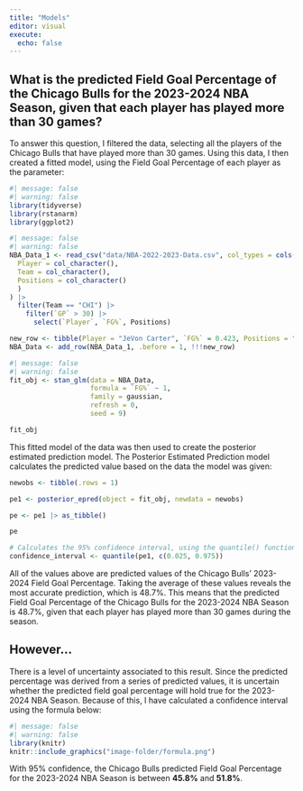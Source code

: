 ```yaml
---
title: "Models"
editor: visual
execute: 
  echo: false
---
```


## What is the predicted Field Goal Percentage of the Chicago Bulls for the 2023-2024 NBA Season, given that each player has played more than 30 games?

To answer this question, I filtered the data, selecting all the players of the Chicago Bulls that have played more than 30 games. Using this data, I then created a fitted model, using the Field Goal Percentage of each player as the parameter:

```r
#| message: false
#| warning: false
library(tidyverse)
library(rstanarm)
library(ggplot2)
```

```r
#| message: false
#| warning: false
NBA_Data_1 <- read_csv("data/NBA-2022-2023-Data.csv", col_types = cols(
  Player = col_character(),
  Team = col_character(),
  Positions = col_character()
  )
) |> 
  filter(Team == "CHI") |>
    filter(`GP` > 30) |>
      select(`Player`, `FG%`, Positions)

new_row <- tibble(Player = "JeVon Carter", `FG%` = 0.423, Positions = "PG,SG")
NBA_Data <- add_row(NBA_Data_1, .before = 1, !!!new_row)
```

```r
#| message: false
#| warning: false
fit_obj <- stan_glm(data = NBA_Data, 
                    formula = `FG%` ~ 1, 
                    family = gaussian, 
                    refresh = 0,
                    seed = 9)

fit_obj
```

This fitted model of the data was then used to create the posterior estimated prediction model. The Posterior Estimated Prediction model calculates the predicted value based on the data the model was given:

```r

newobs <- tibble(.rows = 1)

pe1 <- posterior_epred(object = fit_obj, newdata = newobs)

pe <- pe1 |> as_tibble()

pe

```

```r
# Calculates the 95% confidence interval, using the quantile() function
confidence_interval <- quantile(pe1, c(0.025, 0.975))
```

All of the values above are predicted values of the Chicago Bulls' 2023-2024 Field Goal Percentage. Taking the average of these values reveals the most accurate prediction, which is 48.7%. This means that the predicted Field Goal Percentage of the Chicago Bulls for the 2023-2024 NBA Season is 48.7%, given that each player has played more than 30 games during the season.

## However...

There is a level of uncertainty associated to this result. Since the predicted percentage was derived from a series of predicted values, it is uncertain whether the predicted field goal percentage will hold true for the 2023-2024 NBA Season. Because of this, I have calculated a confidence interval using the formula below:



```r
#| message: false
#| warning: false
library(knitr)
knitr::include_graphics("image-folder/formula.png")

```



With 95% confidence, the Chicago Bulls predicted Field Goal Percentage for the 2023-2024 NBA Season is between **45.8%** and **51.8%**.
